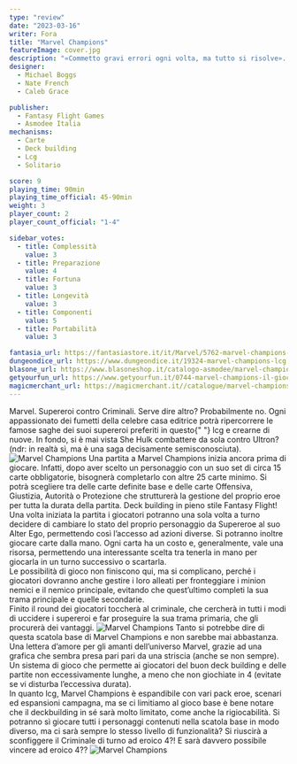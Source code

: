 ```yaml
---
type: "review"
date: "2023-03-16"
writer: Fora
title: "Marvel Champions"
featureImage: cover.jpg
description: "«Commetto gravi errori ogni volta, ma tutto si risolve». (Thor, Thor: ragnarok)"
designer:
  - Michael Boggs
  - Nate French
  - Caleb Grace

publisher:
  - Fantasy Flight Games
  - Asmodee Italia
mechanisms:
  - Carte
  - Deck building
  - Lcg
  - Solitario

score: 9
playing_time: 90min
playing_time_official: 45-90min
weight: 3
player_count: 2
player_count_official: "1-4"

sidebar_votes:
  - title: Complessità
    value: 3
  - title: Preparazione
    value: 4
  - title: Fortuna
    value: 3
  - title: Longevità
    value: 3
  - title: Componenti
    value: 5
  - title: Portabilità
    value: 3

fantasia_url: https://fantasiastore.it/it/Marvel/5762-marvel-champions-lcg-set-base-ita.html
dungeondice_url: https://www.dungeondice.it/19324-marvel-champions-lcg.html
blasone_url: https://www.blasoneshop.it/catalogo-asmodee/marvel-champions-lcg-72-2560
getyourfun_url: https://www.getyourfun.it/0744-marvel-champions-il-gioco-di-carte-marvel-champions.html
magicmerchant_url: https://magicmerchant.it//catalogue/marvel-champions-lcg-43615/
---
```


<Setting>
  Marvel. Supereroi contro Criminali. Serve dire altro? Probabilmente no. Ogni
  appassionato dei fumetti della celebre casa editrice potrà ripercorrere le
  famose saghe dei suoi supereroi preferiti in questo{" "}
  <Link to="//mechanism/lcg"> lcg </Link> e crearne di nuove. In fondo, si è mai
  vista She Hulk combattere da sola contro Ultron? (ndr: in realtà sì, ma è una
  saga decisamente semisconosciuta).
</Setting>

<img src="./game1.jpg" alt="Marvel Champions" />

<Rules>
Una partita a Marvel Champions inizia ancora prima di giocare. Infatti, dopo aver scelto un personaggio con un suo set di circa 15 carte obbligatorie, bisognerà completarlo con altre 25 carte minimo. Si potrà scegliere tra delle carte definite base e delle carte Offensiva, Giustizia, Autorità o Protezione che strutturerà la gestione del proprio eroe per tutta la durata della partita. <Link to="/mechanism/deck-building"> Deck building </Link> in pieno stile Fantasy Flight! <br/>
Una volta iniziata la partita i giocatori potranno una sola volta a turno decidere di cambiare lo stato del proprio personaggio da Supereroe al suo Alter Ego, permettendo così l’accesso ad azioni diverse. Si potranno inoltre giocare carte dalla mano. Ogni carta ha un costo e, generalmente, vale una risorsa, permettendo una interessante scelta tra tenerla in mano per giocarla in un turno successivo o scartarla. <br/>
Le possibilità di gioco non finiscono qui, ma si complicano, perché i giocatori dovranno anche gestire i loro alleati per fronteggiare i minion nemici e il nemico principale, evitando che quest’ultimo completi la sua trama principale e quelle secondarie.<br/>
Finito il round dei giocatori toccherà al criminale, che cercherà in tutti i modi di uccidere i supereroi e far proseguire la sua trama primaria, che gli procurerà dei vantaggi.

</Rules>

<img src="./game2.jpg" alt="Marvel Champions" />

<Feedback>
  Tanto si potrebbe dire di questa scatola base di Marvel Champions e non
  sarebbe mai abbastanza. Una lettera d’amore per gli amanti dell’universo
  Marvel, grazie ad una grafica che sembra presa pari pari da una striscia
  (anche se non sempre). Un sistema di gioco che permette ai giocatori del buon
  deck building e delle partite non eccessivamente lunghe, a meno che non
  giochiate in 4 (evitate se vi disturba l’eccessiva durata). <br />
  In quanto lcg, Marvel Champions è espandibile con vari pack eroe, scenari ed espansioni
  campagna, ma se ci limitiamo al gioco base è bene notare che il deckbuilding in
  sé sarà molto limitato, come anche la rigiocabilità. Si potranno sì giocare tutti
  i personaggi contenuti nella scatola base in modo diverso, ma ci sarà sempre lo
  stesso livello di funzionalità? Si riuscirà a sconfiggere il Criminale di turno
  ad eroico 4?! E sarà davvero possibile vincere ad eroico 4??
</Feedback>

<img src="./game3.jpg" alt="Marvel Champions" />
